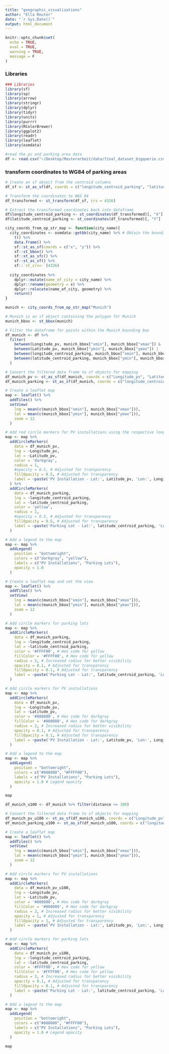 ```yaml
---
title: "geographic_visualizations"
author: "Ella Reuter"
date: "`r Sys.Date()`"
output: html_document
---
```


```r
knitr::opts_chunk$set(
  echo = TRUE,
  eval = TRUE,
  warning = TRUE,
  message = F
)
```

### Libraries

```r
### Libraries
library(sf)
library(sp)
library(arrow)
library(stringr)
library(dplyr)
library(tidyr)
library(units)
library(purrr)
library(RColorBrewer)
library(ggplot2)
library(readr)
library(leaflet)
library(osmdata)
```

```r
#read the pv and parking area data 
df <- read.csv("~/Desktop/Masterarbeit/data/final_dataset_bigquerie.csv")
```

### transform coordinates to WG84 of parking areas
```r
# Create an sf object from the centroid columns
df_sf <- st_as_sf(df, coords = c("longitude_centroid_parking", "latitude_centroid_parking"), crs = 32632)

# Transform the coordinates to WGS 84
df_transformed <- st_transform(df_sf, crs = 4326)

# Extract the transformed coordinates back into dataframe
df$longitude_centroid_parking <- st_coordinates(df_transformed)[, "X"]
df$latitude_centroid_parking <- st_coordinates(df_transformed)[, "Y"]
```

```r
city_coords_from_op_str_map <- function(city_name){
  city_coordinates <- osmdata::getbb(city_name) %>% # Obtain the bounding box corners fro open street map
    t() %>% 
    data.frame() %>% 
    sf::st_as_sf(coords = c("x", "y")) %>%  
    sf::st_bbox() %>% 
    sf::st_as_sfc() %>% 
    sf::st_as_sf() %>% 
    sf::`st_crs<-`(4326)  
  
  city_coordinates %>% 
    dplyr::mutate(name_of_city = city_name) %>% 
    dplyr::rename(geometry = x) %>%
    dplyr::relocate(name_of_city, geometry) %>% 
    return()
}
```

```r
munich <- city_coords_from_op_str_map("Munich")
```

```r
# Munich is an sf object containing the polygon for Munich
munich_bbox <- st_bbox(munich)
```

```r
# Filter the dataframe for points within the Munich bounding box
df_munich <- df %>%
  filter(
    between(Longitude_pv, munich_bbox["xmin"], munich_bbox["xmax"]) &
    between(Latitude_pv, munich_bbox["ymin"], munich_bbox["ymax"]) |
    between(longitude_centroid_parking, munich_bbox["xmin"], munich_bbox["xmax"]) &
    between(latitude_centroid_parking, munich_bbox["ymin"], munich_bbox["ymax"])
  )
```

```r
# Convert the filtered data frame to sf objects for mapping
df_munich_pv <- st_as_sf(df_munich, coords = c("Longitude_pv", "Latitude_pv"), crs = 4326, agr = "constant", remove = FALSE)
df_munich_parking <- st_as_sf(df_munich, coords = c("longitude_centroid_parking", "latitude_centroid_parking"), crs = 4326, agr = "constant", remove = FALSE)
```

```r
# Create a leaflet map
map <- leaflet() %>%
  addTiles() %>%
  setView(
    lng = mean(c(munich_bbox["xmin"], munich_bbox["xmax"])),
    lat = mean(c(munich_bbox["ymin"], munich_bbox["ymax"])),
    zoom = 12
  )
```

```r
# Add red circle markers for PV installations using the respective longitude and latitude columns
map <- map %>%
  addCircleMarkers(
    data = df_munich_pv,
    lng = ~Longitude_pv, 
    lat = ~Latitude_pv, 
    color = 'darkgray', 
    radius = 1, 
    #opacity = 0.5, # Adjusted for transparency
    fillOpacity = 0.5, # Adjusted for transparency
    label = ~paste('PV Installation - Lat:', Latitude_pv, 'Lon:', Longitude_pv)
  ) %>%
  addCircleMarkers(
    data = df_munich_parking,
    lng = ~longitude_centroid_parking, 
    lat = ~latitude_centroid_parking, 
    color = 'yellow',
    radius = 1,
    #opacity = 0.5, # Adjusted for transparency
    fillOpacity = 0.5, # Adjusted for transparency
    label = ~paste('Parking Lot - Lat:', latitude_centroid_parking, 'Lon:', longitude_centroid_parking)
  )
```

```r
# Add a legend to the map
map <- map %>%
  addLegend(
    position = "bottomright",
    colors = c("darkgray", "yellow"),
    labels = c("PV Installations", "Parking Lots"),
    opacity = 1.0
  )
```

```r
# Create a leaflet map and set the view
map <- leaflet() %>%
  addTiles() %>%
  setView(
    lng = mean(c(munich_bbox["xmin"], munich_bbox["xmax"])),
    lat = mean(c(munich_bbox["ymin"], munich_bbox["ymax"])),
    zoom = 12
  )
```

```r
# Add circle markers for parking lots
map <- map %>%
  addCircleMarkers(
    data = df_munich_parking,
    lng = ~longitude_centroid_parking, 
    lat = ~latitude_centroid_parking, 
    color = '#FFFF00', # Hex code for yellow
    fillColor = '#FFFF00', # Hex code for yellow
    radius = 2, # Increased radius for better visibility
    opacity = 0.1, # Adjusted for transparency
    fillOpacity = 0.1, # Adjusted for transparency
    label = ~paste('Parking Lot - Lat:', latitude_centroid_parking, 'Lon:', longitude_centroid_parking)
  )
```

```r
# Add circle markers for PV installations
map <- map %>%
  addCircleMarkers(
    data = df_munich_pv,
    lng = ~Longitude_pv, 
    lat = ~Latitude_pv, 
    color = '#808080', # Hex code for darkgray
    fillColor = '#808080', # Hex code for darkgray
    radius = 2, # Increased radius for better visibility
    opacity = 0.1, # Adjusted for transparency
    fillOpacity = 0.1, # Adjusted for transparency
    label = ~paste('PV Installation - Lat:', Latitude_pv, 'Lon:', Longitude_pv)
  )
```

```r
# Add a legend to the map
map <- map %>%
  addLegend(
    position = "bottomright",
    colors = c("#808080", "#FFFF00"),
    labels = c("PV Installations", "Parking Lots"),
    opacity = 1.0 # Legend opacity
  )
```

```r
map
```


```r
df_munich_u100 <- df_munich %>% filter(distance <= 100)
```

```r
# Convert the filtered data frame to sf objects for mapping
df_munich_pv_u100 <- st_as_sf(df_munich_u100, coords = c("Longitude_pv", "Latitude_pv"), crs = 4326, agr = "constant", remove = FALSE)
df_munich_parking_u100 <- st_as_sf(df_munich_u100, coords = c("longitude_centroid_parking", "latitude_centroid_parking"), crs = 4326, agr = "constant", remove = FALSE)
```

```r
# Create a leaflet map
map <- leaflet() %>%
  addTiles() %>%
  setView(
    lng = mean(c(munich_bbox["xmin"], munich_bbox["xmax"])),
    lat = mean(c(munich_bbox["ymin"], munich_bbox["ymax"])),
    zoom = 12
  )
```

```r
# Add circle markers for PV installations
map <- map %>%
  addCircleMarkers(
    data = df_munich_pv_u100,
    lng = ~Longitude_pv, 
    lat = ~Latitude_pv, 
    color = '#808080', # Hex code for darkgray
    fillColor = '#808080', # Hex code for darkgray
    radius = 3, # Increased radius for better visibility
    opacity = 1, # Adjusted for transparency
    fillOpacity = 1, # Adjusted for transparency
    label = ~paste('PV Installation - Lat:', Latitude_pv, 'Lon:', Longitude_pv)
  )
```

```r
# Add circle markers for parking lots
map <- map %>%
  addCircleMarkers(
    data = df_munich_pv_u100,
    lng = ~longitude_centroid_parking, 
    lat = ~latitude_centroid_parking, 
    color = '#FFFF00', # Hex code for yellow
    fillColor = '#FFFF00', # Hex code for yellow
    radius = 3, # Increased radius for better visibility
    opacity = 0.1, # Adjusted for transparency
    fillOpacity = 0.1, # Adjusted for transparency
    label = ~paste('Parking Lot - Lat:', latitude_centroid_parking, 'Lon:', longitude_centroid_parking)
  )
```

```r
# Add a legend to the map
map <- map %>%
  addLegend(
    position = "bottomright",
    colors = c("#808080", "#FFFF00"),
    labels = c("PV Installations", "Parking Lots"),
    opacity = 1.0 # Legend opacity
  )
```

```r
map
```






